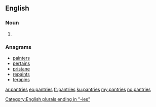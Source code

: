 ==English==

===Noun===
{{head|en}}

# {{plural of|pantry}}

===Anagrams===
* [[painters#English|painters]]
* [[pertains#English|pertains]]
* [[pristane#English|pristane]]
* [[repaints#English|repaints]]
* [[terapins#English|terapins]]

[[Category:English plurals ending in "-ies"]]

[[ar:pantries]]
[[eo:pantries]]
[[fr:pantries]]
[[ku:pantries]]
[[my:pantries]]
[[no:pantries]]